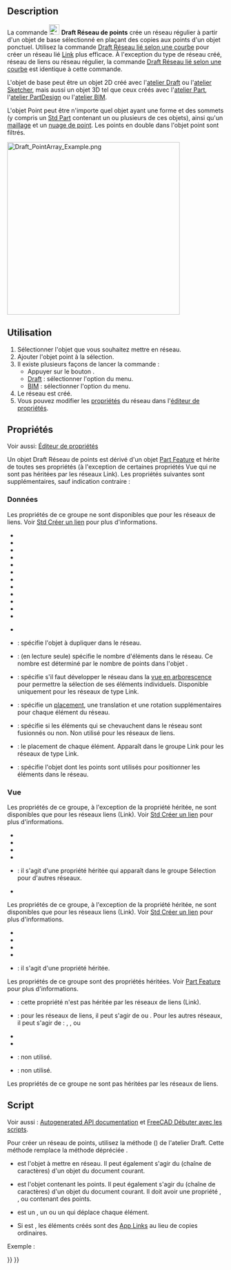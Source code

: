<languages/>

{{Docnav/fr
|[[Draft_PathLinkArray/fr|Réseau lié selon une courbe]]
|[[Draft_PointLinkArray/fr|Réseau lié selon des points]]
|[[Draft_Workbench/fr|Atelier Draft]]
|IconL=Draft_PathLinkArray.svg
|IconR=Draft_PointLinkArray.svg
|IconC=Workbench_Draft.svg
}}

{{GuiCommand/fr
|Name=Draft PointArray
|Name/fr=Draft Réseau de points
|MenuLocation=Draft : Modification → Outils pour les réseaux →  Réseau de points<br><br>BIM : Modification → Réseau de points
|Workbenches=[[Draft_Workbench/fr|Draft]], [[BIM_Workbench/fr|BIM]]
|Version=0.18
|SeeAlso=[[Draft_OrthoArray/fr|Draft Réseau orthogonal]], [[Draft_PolarArray/fr|Draft Réseau polaire]], [[Draft_CircularArray/fr|Draft Réseau circulaire]], [[Draft_PathArray/fr|Draft Réseau selon une courbe]], [[Draft_PathLinkArray/fr|Draft Réseau lié selon une courbe]], [[Draft_PointLinkArray/fr|Draft Réseau lié selon des points]]
}}

==Description==

La commande [[Image:Draft_PointArray.svg|24px]] '''Draft Réseau de points''' crée un réseau régulier à partir d'un objet de base sélectionné en plaçant des copies aux points d'un objet ponctuel. Utilisez la commande [[Draft_PointLinkArray/fr|Draft Réseau lié selon une courbe]] pour créer un réseau lié [[App_Link/fr|Link]] plus efficace. À l'exception du type de réseau créé, réseau de liens ou réseau régulier, la commande [[Draft_PointLinkArray/fr|Draft Réseau lié selon une courbe]] est identique à cette commande.

L'objet de base peut être un objet 2D créé avec l'[[Draft_Workbench/fr|atelier Draft]] ou l'[[Sketcher_Workbench/fr|atelier Sketcher]], mais aussi un objet 3D tel que ceux créés avec l'[[Part_Workbench/fr|atelier Part]], l'[[PartDesign_Workbench/fr|atelier PartDesign]] ou l'[[BIM_Workbench/fr|atelier BIM]].

L'objet Point peut être n'importe quel objet ayant une forme et des sommets (y compris un [[Std_Part/fr|Std Part]] contenant un ou plusieurs de ces objets), ainsi qu'un [[Mesh_Workbench/fr|maillage]] et un [[Points_Workbench/fr|nuage de point]]. Les points en double dans l'objet point sont filtrés.

[[Image:Draft_PointArray_Example.png|400px]]
{{Caption|Un Draft Réseau de points}}

<span id="Usage"></span>
==Utilisation==

# Sélectionner l'objet que vous souhaitez mettre en réseau.
# Ajouter l'objet point à la sélection.
# Il existe plusieurs façons de lancer la commande :
#* Appuyer sur le bouton {{Button|[[Image:Draft_PointArray.svg|16px]] [[Draft_PointArray/fr|Réseau de points]]}}.
#* [[Draft_Workbench/fr|Draft]] : sélectionner l'option {{MenuCommand|Modification → Outils pour les réseaux → [[Image:Draft_PointArray.svg|16px]] Réseau de points}} du menu.
#* [[BIM_Workbench/fr|BIM]] : sélectionner l'option {{MenuCommand|Modification → [[Image:Draft_PointArray.svg|16px]] Réseau de points}} du menu.
# Le réseau est créé.
# Vous pouvez modifier les [[#Propri.C3.A9t.C3.A9s|propriétés]] du réseau dans l'[[Property_editor/fr|éditeur de propriétés]].

<span id="Properties"></span>
==Propriétés==

Voir aussi: [[Property_editor/fr|Éditeur de propriétés]]

Un objet Draft Réseau de points est dérivé d'un objet [[Part_Feature/fr|Part Feature]] et hérite de toutes ses propriétés (à l'exception de certaines propriétés Vue qui ne sont pas héritées par les réseaux Link). Les propriétés suivantes sont supplémentaires, sauf indication contraire :

<span id="Data"></span>
===Données===

{{Properties_Title|Link}}

Les propriétés de ce groupe ne sont disponibles que pour les réseaux de liens. Voir [[Std_LinkMake/fr#Propri.C3.A9t.C3.A9s|Std Créer un lien]] pour plus d'informations.

* {{PropertyData|Scale|Float}}
* {{PropertyData|Scale Vector|Vector|Hidden}}
* {{PropertyData|Scale List|VectorList}}
* {{PropertyData|Visibility List|BoolList|Hidden}}
* {{PropertyData|Placement List|PlacementList|Hidden}}
* {{PropertyData|Element List|LinkList|Hidden}}
* {{PropertyData|_ Link Touched|Bool|Hidden}}
* {{PropertyData|_ Child Cache|LinkList|Hidden}}
* {{PropertyData|_ Link Owner|Integer|Hidden}}
* {{PropertyData|Colored Elements|LinkSubHidden|Hidden}}
* {{PropertyData|Link Copy On Change|Enumeration}}
* {{PropertyData|Link Transform|Bool}}

{{Properties_Title|Draft}}

* {{PropertyData|Always Sync Placement|Bool}}

{{Properties_Title|Objects}}

* {{PropertyData|Base|Link}} : spécifie l'objet à dupliquer dans le réseau.
* {{PropertyData|Count|Integer}} : (en lecture seule) spécifie le nombre d'éléments dans le réseau. Ce nombre est déterminé par le nombre de points dans l'objet {{PropertyData|Point}}.
* {{PropertyData|Expand Array|Bool}} : spécifie s'il faut développer le réseau dans la [[Tree_view/fr|vue en arborescence]] pour permettre la sélection de ses éléments individuels. Disponible uniquement pour les réseaux de type Link.
* {{PropertyData|Extra Placement|Placement}} : spécifie un [[Placement/fr|placement]], une translation et une rotation supplémentaires pour chaque élément du réseau.
* {{PropertyData|Fuse|Bool}} : spécifie si les éléments qui se chevauchent dans le réseau sont fusionnés ou non. Non utilisé pour les réseaux de liens. {{Version|1.0}}
* {{PropertyData|Placement List|PlacementList}} : le placement de chaque élément. Apparaît dans le groupe Link pour les réseaux de type Link. {{Version/fr|1.1}}
* {{PropertyData|Point Object|Link}} : spécifie l'objet dont les points sont utilisés pour positionner les éléments dans le réseau.

<span id="View"></span>
=== Vue ===

{{Properties_Title|Link}}

Les propriétés de ce groupe, à l'exception de la propriété héritée, ne sont disponibles que pour les réseaux liens (Link). Voir [[Std_LinkMake/fr#Propri.C3.A9t.C3.A9s|Std Créer un lien]] pour plus d'informations.

* {{PropertyView|Draw Style|Enumeration}}
* {{PropertyView|Line Width|FloatConstraint}}
* {{PropertyView|Override Material|Bool}}
* {{PropertyView|Point Size|FloatConstraint}}
* {{PropertyView|Selectable|Bool}} : il s'agit d'une propriété héritée qui apparaît dans le groupe Sélection pour d'autres réseaux.
* {{PropertyView|Shape Material|Material}}

{{Properties_Title|Base}}

Les propriétés de ce groupe, à l'exception de la propriété héritée, ne sont disponibles que pour les réseaux liens (Link). Voir [[Std_LinkMake/fr#Propri.C3.A9t.C3.A9s|Std Créer un lien]] pour plus d'informations.

* {{PropertyView|Child View Provider|PersistentObject|Hidden}}
* {{PropertyView|Material List|MaterialList|Hidden}}
* {{PropertyView|Override Color List|ColorList|Hidden}}
* {{PropertyView|Override Material List|BoolList|Hidden}}
* {{PropertyView|Proxy|PythonObject|Hidden}}: il s'agit d'une propriété héritée.

{{Properties_Title|Display Options}}

Les propriétés de ce groupe sont des propriétés héritées. Voir [[Part_Feature/fr#Propri.C3.A9t.C3.A9s|Part Feature]] pour plus d'informations.

* {{PropertyView|Bounding Box|Bool}}: cette propriété n'est pas héritée par les réseaux de liens (Link).
* {{PropertyView|Display Mode|Enumeration}}: pour les réseaux de liens, il peut s'agir de {{value|Link}} ou {{value|ChildView}}. Pour les autres réseaux, il peut s'agir de : {{value|Flat Lines}}, {{value|Shaded}}, {{value|Wireframe}} ou {{value|Points}}
* {{PropertyView|Show In Tree|Bool}}
* {{PropertyView|Visibility|Bool}}

{{Properties_Title|Draft}}

* {{PropertyView|Pattern|Enumeration}} : non utilisé.
* {{PropertyView|Pattern Size|Float}} : non utilisé.

{{Properties_Title|Object style}}

Les propriétés de ce groupe ne sont pas héritées par les réseaux de liens.

<span id="Scripting"></span>
==Script==

Voir aussi : [https://freecad.github.io/SourceDoc/ Autogenerated API documentation] et [[FreeCAD_Scripting_Basics/fr|FreeCAD Débuter avec les scripts]].

Pour créer un réseau de points, utilisez la méthode {{incode|make_point_array}} ({{Version/fr|0.19}}) de l'atelier Draft. Cette méthode remplace la méthode dépréciée {{incode|makePointArray}}.

{{Code|code=
point_array = make_point_array(base_object, point_object, extra=None, use_link=True)
}}

* {{incode|base_object}} est l'objet à mettre en réseau. Il peut également s'agir du {{incode|Label}} (chaîne de caractères) d'un objet du document courant.
* {{incode|point_object}} est l'objet contenant les points. Il peut également s'agir du {{incode|Label}} (chaîne de caractères) d'un objet du document courant. Il doit avoir une propriété {{incode|Geometry}}, {{incode|Links}}, ou {{incode|Components}} contenant des points.
* {{incode|extra}} est un {{incode|App.Placement}}, un {{incode|App.Vector}} ou un {{incode|App.Rotation}} qui déplace chaque élément.
* Si {{incode|use_link}} est {{incode|True}}, les éléments créés sont des [[App_Link/fr|App Links]] au lieu de copies ordinaires.

Exemple :

{{Code|code=
import FreeCAD as App
import Draft

doc = App.newDocument()

polygon = Draft.make_polygon(3, radius=500.0)

p1 = Draft.make_point(App.Vector(1500, 0, 0))
p2 = Draft.make_point(App.Vector(2500, 0, 0))
p3 = Draft.make_point(App.Vector(2000, 1000, 0))

compound = doc.addObject("Part::Compound", "Compound")
compound.Links = [p1, p2, p3]

point_array = Draft.make_point_array(polygon, compound)
doc.recompute()
}}


{{Docnav/fr
|[[Draft_PathLinkArray/fr|Réseau lié selon une courbe]]
|[[Draft_PointLinkArray/fr|Réseau lié selon des points]]
|[[Draft_Workbench/fr|Atelier Draft]]
|IconL=Draft_PathLinkArray.svg
|IconR=Draft_PointLinkArray.svg
|IconC=Workbench_Draft.svg
}}

{{Draft Tools navi{{#translation:}}}}
{{Userdocnavi{{#translation:}}}}